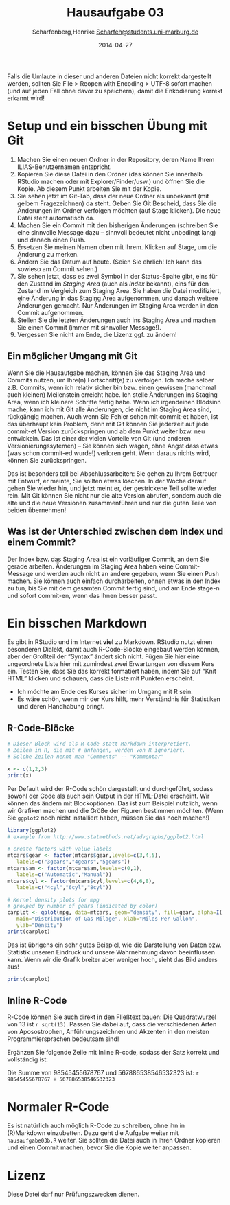 % Hausaufgabe 03
% Scharfenberg,Henrike <Scharfeh@students.uni-marburg.de>
% 2014-04-27

Falls die Umlaute in dieser und anderen Dateien nicht korrekt dargestellt werden, sollten Sie File > Reopen with Encoding > UTF-8 sofort machen (und auf jeden Fall ohne davor zu speichern), damit die Enkodierung korrekt erkannt wird! 

# Setup und ein bisschen Übung mit Git 
1. Machen Sie einen neuen Ordner in der Repository, deren Name Ihrem ILIAS-Benutzernamen entspricht.
2. Kopieren Sie diese Datei in den Ordner (das können Sie innerhalb RStudio machen oder mit Explorer/Finder/usw.) und öffnen Sie die Kopie. Ab diesem Punkt arbeiten Sie mit der Kopie.
3. Sie sehen jetzt im Git-Tab, dass der neue Ordner als unbekannt (mit gelbem Fragezeichnen) da steht. Geben Sie Git Bescheid, dass Sie die Änderungen im Ordner verfolgen möchten (auf Stage klicken). Die neue Datei steht automatisch da.
4. Machen Sie ein Commit mit den bisherigen Änderungen (schreiben  Sie eine sinnvolle Message dazu -- sinnvoll bedeutet nicht unbedingt lang) und danach einen Push.
5. Ersetzen Sie meinen Namen oben mit Ihrem. Klicken auf Stage, um die Änderung zu merken.
6. Ändern Sie das Datum auf heute. (Seien Sie ehrlich! Ich kann das sowieso am Commit sehen.)
7. Sie sehen jetzt, dass es zwei Symbol in der Status-Spalte gibt, eins für den Zustand im *Staging Area* (auch als *Index* bekannt), eins für den Zustand im Vergleich zum Staging Area. Sie haben die Datei modifiziert, eine Änderung in das Staging Area aufgenommen, und danach weitere Änderungen gemacht. Nur Änderungen im Staging Area werden in den Commit aufgenommen.
8. Stellen Sie die letzten Änderungen auch ins Staging Area und machen Sie einen Commit (immer mit sinnvoller Message!).
9. Vergessen Sie nicht am Ende, die Lizenz ggf. zu ändern!

## Ein möglicher Umgang mit Git
Wenn Sie die Hausaufgabe machen, können Sie das Staging Area und Commits nutzen, um Ihre(n) Fortschritt(e) zu verfolgen. Ich mache selber z.B. Commits, wenn ich relativ sicher bin bzw. einen gewissen (manchmal auch kleinen) Meilenstein erreicht habe. Ich stelle Änderungen ins Staging Area, wenn ich kleinere Schritte fertig habe. Wenn ich irgendeinen Blödsinn mache, kann ich mit Git alle Änderungen, die nicht im Staging Area sind, rückgängig machen. Auch wenn Sie Fehler schon mit commit-et haben, ist das überhaupt kein Problem, denn mit Git können Sie jederzeit auf jede commit-et Version zurückspringen und ab dem Punkt weiter bzw. neu entwickeln.  Das ist einer der vielen Vorteile von Git (und anderen Versionierungssytemen) -- Sie können sich wagen, ohne Angst dass etwas (was schon commit-ed wurde!) verloren geht. Wenn daraus nichts wird, können Sie zurückspringen. 

Das ist besonders toll bei Abschlussarbeiten: Sie gehen zu Ihrem Betreuer mit Entwurf, er meinte, Sie sollten etwas löschen. In der Woche darauf gehen Sie wieder hin, und jetzt meint er, der gestrickene Teil sollte wieder rein. Mit Git können Sie nicht nur die alte Version abrufen, sondern auch die alte und die neue Versionen zusammenführen und nur die guten Teile von beiden übernehmen!

## Was ist der Unterschied zwischen dem Index und einem Commit?
Der Index bzw. das Staging Area ist ein vorläufiger Commit, an dem Sie gerade arbeiten. Änderungen im Staging Area haben keine Commit-Message und werden auch nicht an andere gegeben, wenn Sie einen Push machen. Sie können auch einfach durcharbeiten, ohnen etwas in den Index zu tun, bis Sie mit dem gesamten Commit fertig sind, und am Ende stage-n und sofort commit-en, wenn das Ihnen besser passt. 

# Ein bisschen Markdown
Es gibt in RStudio und im Internet **viel** zu Markdown. RStudio nutzt einen besonderen Dialekt, damit auch R-Code-Blöcke eingebaut werden können, aber der Großteil der "Syntax" ändert sich nicht. Fügen Sie hier eine ungeordnete Liste hier mit zumindest zwei Erwartungen von diesem Kurs ein. Testen Sie, dass Sie das korrekt formatiert haben, indem Sie auf "Knit HTML" klicken und schauen, dass die Liste mit Punkten erscheint.  

- Ich möchte am Ende des Kurses sicher im Umgang mit R sein.
- Es wäre schön, wenn mir der Kurs hilft, mehr Verständnis für Statistiken und deren Handhabung bringt.

## R-Code-Blöcke
```r
# Dieser Block wird als R-Code statt Markdown interpretiert.
# Zeilen in R, die mit # anfangen, werden von R ignoriert.
# Solche Zeilen nennt man "Comments" -- "Kommentar"

x <- c(1,2,3)
print(x)
```

Per Default wird der R-Code schön dargestellt und durchgeführt, sodass sowohl der Code als auch sein Output in der HTML-Datei erscheint. Wir können das ändern mit Blockoptionen. Das ist zum Beispiel nutzlich, wenn wir Grafiken machen und die Größe der Figuren bestimmen möchten. (Wenn Sie `ggplot2` noch nicht installiert haben, müssen Sie das noch machen!)


```r
library(ggplot2)
# example from http://www.statmethods.net/advgraphs/ggplot2.html

# create factors with value labels
mtcars$gear <- factor(mtcars$gear,levels=c(3,4,5),
   labels=c("3gears","4gears","5gears"))
mtcars$am <- factor(mtcars$am,levels=c(0,1),
   labels=c("Automatic","Manual"))
mtcars$cyl <- factor(mtcars$cyl,levels=c(4,6,8),
   labels=c("4cyl","6cyl","8cyl"))

# Kernel density plots for mpg
# grouped by number of gears (indicated by color)
carplot <- qplot(mpg, data=mtcars, geom="density", fill=gear, alpha=I(.5),
   main="Distribution of Gas Milage", xlab="Miles Per Gallon",
   ylab="Density")
print(carplot)
```

Das ist übrigens ein sehr gutes Beispiel, wie die Darstellung von Daten bzw. Statistik unseren Eindruck und unsere Wahrnehmung davon beeinflussen kann. Wenn wir die Grafik breiter aber weniger hoch, sieht das Bild anders aus!

```r
print(carplot)
```

## Inline R-Code
R-Code können Sie auch direkt in den Fließtext bauen: Die Quadratwurzel von 13 ist `r sqrt(13)`. Passen Sie dabei auf, dass die verschiedenen Arten von Aposostrophen, Anführungszeichnen und Akzenten in den meisten Programmiersprachen bedeutsam sind!

Ergänzen Sie folgende Zeile mit Inline R-code, sodass der Satz korrekt und vollständig ist:

Die Summe von 98545455678767 und 567886538546532323 ist: `r 98545455678767 + 567886538546532323`

# Normaler R-Code 
Es ist natürlich auch möglich R-Code zu schreiben, ohne ihn in (R)Markdown einzubetten. Dazu geht die Aufgabe weiter mit `hausaufgabe03b.R` weiter. Sie sollten die Datei auch in Ihren Ordner kopieren und einen Commit machen, bevor Sie die Kopie weiter anpassen.

# Lizenz
Diese Datei darf nur Prüfungszwecken dienen.
